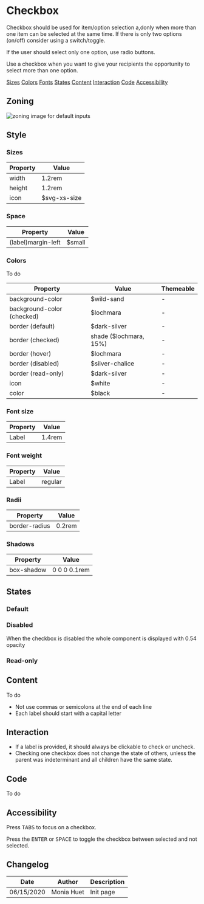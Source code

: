 
<Meta title="Components/Form/Input/Checkbox"/>

# Checkbox

Checkbox should be used for item/option selection a,donly when more than one item can be selected at the same time.
If there is only two options (on/off) consider using a switch/toggle.
 
If the user should select only one option, use radio buttons.

Use a checkbox when you want to give your recipients the opportunity to select more than one option. 

<Row>
	<Col centered="all">
		<a href="#sizes">Sizes</a>
	</Col>
	<Col centered="all">
		<a href="#colors">Colors</a>
	</Col>
	<Col centered="all">
		<a href="#fonts">Fonts</a>
	</Col>
	<Col centered="all">
		<a href="#states">States</a>
	</Col>
	<Col centered="all">
		<a href="#content">Content</a>
	</Col>
		<Col centered="all">
		<a href="#interaction">Interaction</a>
	</Col>
	<Col centered="all">
		<a href="#code">Code</a>
	</Col>
	<Col centered="all">
		<a href="#accessibility">Accessibility</a>
	</Col>
</Row>


## Zoning

<img src={InputZoning} alt="zoning image for default inputs" className="full" class="full" />

## Style

### Sizes <a id="sizes" />

| Property                       | Value             | 
| ------------------------------ | ----------------- | 
| width           	             | 1.2rem            | 
| height    			    	 | 1.2rem            | 
| icon 							 | $svg-xs-size		 |

### Space <a id="space" />

| Property                       | Value             | 
| ------------------------------ | ----------------- | 
| (label)margin-left             | $small            |

### Colors <a id="colors" />

To do

| Property                       | Value                               | Themeable				 |
| ------------------------------ | ----------------------------------- | ----------------------- |
| background-color               | $wild-sand                          | -	 |
| background-color (checked)     | $lochmara                           | -						 |
| border (default)               | $dark-silver		                   | -		 |
| border (checked)               | shade ($lochmara, 15%)              | -		 |
| border (hover)                 | $lochmara                           | -	 |
| border (disabled)              | $silver-chalice                     | -		 |
| border (read-only)             | $dark-silver	                       | -		 |
| icon 							 | $white							   | - | 
| color							 | $black 							   | -	   			 |

### Font size <a id="fonts" />

| Property                       | Value             | 
| ------------------------------ | ----------------- |
| Label							 | 1.4rem 			 |

### Font weight <a id="fonts" />

| Property                       | Value             | 
| ------------------------------ | ----------------- |
| Label							 | regular			 |

### Radii <a id="radii" />
 
| Property                       | Value             | 
| ------------------------------ | ----------------- | 
| border-radius			         | 0.2rem            |

### Shadows <a id="shadows" />

| Property                       | Value             | 
| ------------------------------ | ----------------- | 
| box-shadow			         | 0 0 0 0.1rem      |


## States <a id="states" />


### Default

### Disabled 


When the checkbox is disabled the whole component is displayed with 0.54 opacity

### Read-only 


## Content <a id="content" />

To do

- Not use commas or semicolons at the end of each line
- Each label should start with a capital letter

## Interaction <a id="interaction" />

- If a label is provided, it should always be clickable to check or uncheck.
- Checking one checkbox does not change the state of others, unless the parent was indeterminant and all children have the same state.

## Code <a id="code" />

To do

## Accessibility <a id="accessibility" />

Press <kbd>TABS</kbd> to focus on a checkbox.

Press the <kbd>ENTER</kbd> or <kbd>SPACE</kbd> to toggle the checkbox between selected and not selected. 


## Changelog

| Date       | Author | Description |
| ---------- | ------ | ----------- |
| 06/15/2020 | Monia Huet  | Init page   |


